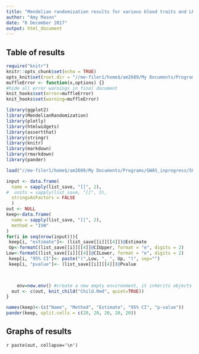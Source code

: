 ```yaml
---
title: "Mendelian randomization results for various blood traits and LP(a)"
author: "Amy Mason"
date: "6 December 2017"
output: html_document
---
```


## Table of results

```r
require("knitr")
knitr::opts_chunk$set(echo = TRUE)
opts_knit$set(root.dir = "//me-filer1/home$/am2609/My Documents/Programs/GWAS_inprogress/500k/")
muffleError <- function(x,options) {}
#hide all error warnings in final document
knit_hooks$set(error=muffleError)
knit_hooks$set(warning=muffleError)

library(ggplot2)
library(MendelianRandomization)
library(plotly)
library(htmlwidgets)
library(assertthat)
library(stringr)
library(knitr)
library(markdown)
library(rmarkdown)
library(pander)
```

```r
load("//me-filer1/home$/am2609/My Documents/Programs/GWAS_inprogress/500k/Outputs/results.RData")

input <- data.frame(
  name = sapply(list_save, "[[", 2),
#  units = sapply(list_save, "[[", 3),
  stringsAsFactors = FALSE
  )
out <- NULL
keep<-data.frame(
  name = sapply(list_save, "[[", 2),
  method = "IVW"
)
for(i in seq(nrow(input))){
 keep[i, "estimate"]<- (list_save[[i]][[4]])@Estimate
 Up<-formatC(list_save[[i]][[4]]@CIUpper, format = "e", digits = 2)
Low<-formatC(list_save[[i]][[4]]@CILower, format = "e", digits = 2)
 keep[i, "95% CI"]<- paste("(",Low, ", ", Up, ")", sep="")
 keep[i, "pvalue"]<- (list_save[[i]][[4]])@Pvalue

 

    env=new.env() #create a new empty environment, it inherits objects from the current environment.
  out <- c(out, knit_child("Child.Rmd", quiet=TRUE))
}

```

```r
names(keep)<-(c("Name", "Method", "Estimate", "95% CI", "p-value"))
pander(keep, split.cells = c(20, 20, 20, 20, 20))
```

## Graphs of results

`r paste(out, collapse='\n')`

